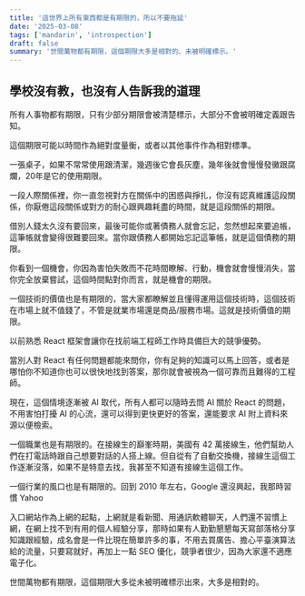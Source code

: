 ```yaml
---
title: '這世界上所有東西都是有期限的，所以不要拖延'
date: '2025-03-08'
tags: ['mandarin', 'introspection']
draft: false
summary: '世間萬物都有期限，這個期限大多是相對的、未被明確標示。'
---
```


## 學校沒有教，也沒有人告訴我的道理

所有人事物都有期限，只有少部分期限會被清楚標示，大部分不會被明確定義跟告知。

這個期限可能以時間作為絕對度量衡，或者以其他事件作為相對標準。

一張桌子，如果不常常使用跟清潔，幾週後它會長灰塵，幾年後就會慢慢發黴跟腐爛，20年是它的使用期限。

一段人際關係裡，你一直忽視對方在關係中的困惑與掙扎，你沒有認真維護這段關係，你厭倦這段關係或對方的耐心跟興趣耗盡的時間，就是這段關係的期限。

借別人錢太久沒有要回來，最後可能你或著債務人就會忘記，忽然想起來要追帳，這筆帳就會變得很難要回來。當你跟債務人都開始忘記這筆帳，就是這個債務的期限。

你看到一個機會，你因為害怕失敗而不花時間瞭解、行動，機會就會慢慢消失，當你完全放棄嘗試，這個時間點對你而言，就是機會的期限。

一個技術的價值也是有期限的，當大家都瞭解並且懂得運用這個技術時，這個技術在市場上就不值錢了，不管是就業市場還是商品/服務市場。這就是技術價值的期限。

以前熟悉 React 框架會讓你在找前端工程師工作時具備巨大的競爭優勢。

當別人對 React 有任何問題都能來問你，你有足夠的知識可以馬上回答，或者是哪怕你不知道你也可以很快地找到答案，那你就會被視為一個可靠而且難得的工程師。

現在，這個情境逐漸被 AI 取代，所有人都可以隨時去問 AI 關於 React 的問題，不用害怕打擾 AI 的心流，還可以得到更快更好的答案，還能要求 AI 附上資料來源以便檢索。

一個職業也是有期限的。在接線生的巔峯時期，美國有 42 萬接線生，他們幫助人們在打電話時跟自己想要對話的人搭上線。但自從有了自動交換機，接線生這個工作逐漸沒落，如果不是特意去找，我甚至不知道有接線生這個工作。

一個行業的風口也是有期限的。回到 2010 年左右，Google 還沒興起，我那時習慣 Yahoo

入口網站作為上網的起點，上網就是看新聞、用通訊軟體聊天，人們還不習慣上網，在網上找不到有用的個人經驗分享，那時如果有人勤勤懇懇每天寫部落格分享知識跟經驗，成名會是一件比現在簡單許多的事，不用去買廣告、擔心平臺演算法給的流量，只要寫就好，再加上一點 SEO 優化，競爭者很少，因為大家還不適應電子化。

世間萬物都有期限，這個期限大多從未被明確標示出來，大多是相對的。
